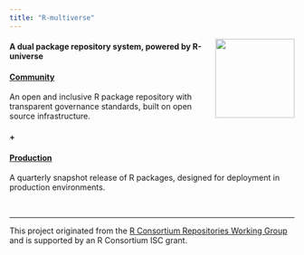 ```yaml
---
title: "R-multiverse"
---
```


<img src="logo/logo-hexbin.png" align="right" width="140" />

#### A dual package repository system, powered by R-universe

#### [Community](community.qmd)

An open and inclusive R package repository with transparent governance standards, built on open source infrastructure.

#### +

#### [Production](production.qmd)

A quarterly snapshot release of R packages, designed for deployment in production environments.

<br />
<hr />

This project originated from the [R Consortium Repositories Working Group](https://github.com/RConsortium/r-repositories-wg) and is supported by an R Consortium ISC grant.

